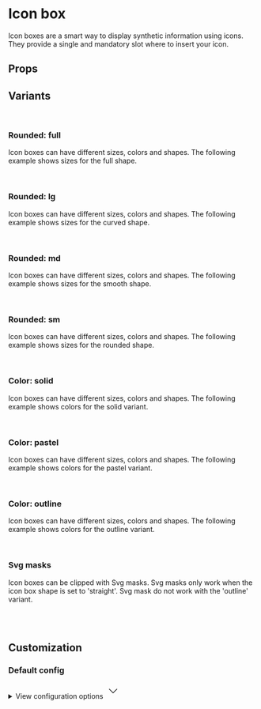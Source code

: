 
<Meta of={IconBoxStories} />

# Icon box

Icon boxes are a smart way to display synthetic information using icons. They provide a single and mandatory slot where to insert your icon.

<Primary />

## Props

<Controls />

## Variants

<br />

### Rounded: full

Icon boxes can have different sizes, colors and shapes. The following example shows sizes for the full shape.

<div className="flex items-end gap-2 border border-muted-200 dark:border-muted-800 bg-white dark:bg-muted-900 p-6 rounded-sm">
  <Story of={IconBoxStories.ShapeFullXs} />
  <Story of={IconBoxStories.ShapeFullSm} />
  <Story of={IconBoxStories.ShapeFullMd} />
  <Story of={IconBoxStories.ShapeFullLg} />
  <Story of={IconBoxStories.ShapeFullXl} />
  <Story of={IconBoxStories.ShapeFull2xl} />
</div>

<br />

### Rounded: lg

Icon boxes can have different sizes, colors and shapes. The following example shows sizes for the curved shape.

<div className="flex items-end gap-2 border border-muted-200 dark:border-muted-800 bg-white dark:bg-muted-900 p-6 rounded-sm">
  <Story of={IconBoxStories.ShapeCurvedXs} />
  <Story of={IconBoxStories.ShapeCurvedSm} />
  <Story of={IconBoxStories.ShapeCurvedMd} />
  <Story of={IconBoxStories.ShapeCurvedLg} />
  <Story of={IconBoxStories.ShapeCurvedXl} />
  <Story of={IconBoxStories.ShapeCurved2xl} />
</div>

<br />

### Rounded: md

Icon boxes can have different sizes, colors and shapes. The following example shows sizes for the smooth shape.

<div className="flex items-end gap-2 border border-muted-200 dark:border-muted-800 bg-white dark:bg-muted-900 p-6 rounded-sm">
  <Story of={IconBoxStories.ShapeSmoothXs} />
  <Story of={IconBoxStories.ShapeSmoothSm} />
  <Story of={IconBoxStories.ShapeSmoothMd} />
  <Story of={IconBoxStories.ShapeSmoothLg} />
  <Story of={IconBoxStories.ShapeSmoothXl} />
  <Story of={IconBoxStories.ShapeSmooth2xl} />
</div>

<br />

### Rounded: sm

Icon boxes can have different sizes, colors and shapes. The following example shows sizes for the rounded shape.

<div className="flex items-end gap-2 border border-muted-200 dark:border-muted-800 bg-white dark:bg-muted-900 p-6 rounded-sm">
  <Story of={IconBoxStories.ShapeRoundedXs} />
  <Story of={IconBoxStories.ShapeRoundedSm} />
  <Story of={IconBoxStories.ShapeRoundedMd} />
  <Story of={IconBoxStories.ShapeRoundedLg} />
  <Story of={IconBoxStories.ShapeRoundedXl} />
  <Story of={IconBoxStories.ShapeRounded2xl} />
</div>

<br />

### Color: solid

Icon boxes can have different sizes, colors and shapes. The following example shows colors for the solid variant.

<div className="flex items-end gap-2 border border-muted-200 dark:border-muted-800 bg-white dark:bg-muted-900 p-6 rounded-sm">
  <Story of={IconBoxStories.ColorSolidDefault} />
  <Story of={IconBoxStories.ColorSolidPrimary} />
  <Story of={IconBoxStories.ColorSolidInfo} />
  <Story of={IconBoxStories.ColorSolidSuccess} />
  <Story of={IconBoxStories.ColorSolidWarning} />
  <Story of={IconBoxStories.ColorSolidDanger} />
  <Story of={IconBoxStories.ColorSolidDark} />
  <Story of={IconBoxStories.ColorSolidBlack} />
</div>

<br />

### Color: pastel

Icon boxes can have different sizes, colors and shapes. The following example shows colors for the pastel variant.

<div className="flex items-end gap-2 border border-muted-200 dark:border-muted-800 bg-white dark:bg-muted-900 p-6 rounded-sm">
  <Story of={IconBoxStories.ColorPastelDefault} />
  <Story of={IconBoxStories.ColorPastelPrimary} />
  <Story of={IconBoxStories.ColorPastelInfo} />
  <Story of={IconBoxStories.ColorPastelSuccess} />
  <Story of={IconBoxStories.ColorPastelWarning} />
  <Story of={IconBoxStories.ColorPastelDanger} />
  <Story of={IconBoxStories.ColorPastelDark} />
  <Story of={IconBoxStories.ColorPastelBlack} />
</div>

<br />

### Color: outline

Icon boxes can have different sizes, colors and shapes. The following example shows colors for the outline variant.

<div className="flex items-end gap-2 border border-muted-200 dark:border-muted-800 bg-white dark:bg-muted-900 p-6 rounded-sm">
  <Story of={IconBoxStories.ColorOutlineDefault} />
  <Story of={IconBoxStories.ColorOutlinePrimary} />
  <Story of={IconBoxStories.ColorOutlineInfo} />
  <Story of={IconBoxStories.ColorOutlineSuccess} />
  <Story of={IconBoxStories.ColorOutlineWarning} />
  <Story of={IconBoxStories.ColorOutlineDanger} />
  <Story of={IconBoxStories.ColorOutlineDark} />
  <Story of={IconBoxStories.ColorOutlineBlack} />
</div>

<br />

### Svg masks

Icon boxes can be clipped with Svg masks. Svg masks only work when the icon box shape is set to 'straight'. Svg mask do not work with the 'outline' variant.

<div className="flex items-end gap-2 border border-muted-200 dark:border-muted-800 bg-white dark:bg-muted-900 p-6 rounded-sm">
  <Story of={IconBoxStories.MaskSolidPrimary} />
  <Story of={IconBoxStories.MaskSolidInfo} />
  <Story of={IconBoxStories.MaskSolidSuccess} />
  <Story of={IconBoxStories.MaskSolidWarning} />
  <Story of={IconBoxStories.MaskSolidDanger} />
  <Story of={IconBoxStories.MaskPastelPrimary} />
  <Story of={IconBoxStories.MaskPastelInfo} />
  <Story of={IconBoxStories.MaskPastelSuccess} />
  <Story of={IconBoxStories.MaskPastelWarning} />
  <Story of={IconBoxStories.MaskPastelDanger} />
</div>

<br />
<br />

## Customization

### Default config

<div className="relative">
  <details className="relative bg-slate-50 border border-slate-200 rounded-lg p-4 [&>summary>svg]:open:-rotate-180">
    <summary className="list-none cursor-pointer">
      <span className="font-sans text-slate-500">View configuration options</span>
      <svg
        className="w-5 h-5 text-slate-500 absolute top-5 end-4 transition-transform duration-300"
        xmlns="http://www.w3.org/2000/svg"
        width="32"
        height="32"
        viewBox="0 0 24 24"
      >
        <path
          fill="none"
          stroke="currentColor"
          strokeLinecap="round"
          strokeLinejoin="round"
          strokeWidth="2"
          d="m6 9l6 6l6-6"
        />
      </svg>
    </summary>

    <div className="!mt-4">
      <pre >
        {JSON.stringify(defaultConfig, null, 2)}
      </pre>
    </div>

  </details>
</div>